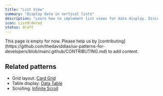 ```yaml
---
title: "List View"
summary: "Display data in vertical lists"
description: "Learn how to implement list views for data display. Discover best practices for list layouts, item selection, and virtual scrolling."
icon: ListOrdered
status: draft
---
```



<Callout type="warning">
  This page is empty for now. Please help us by
  [contributing](https://github.com/thedaviddias/ux-patterns-for-developers/blob/main/.github/CONTRIBUTING.md)
  to add content.
</Callout>

<GuidesBanner 
  title="List vs Table vs Cards?"
  description="Compare data display patterns to make the right choice"
  guidePath="/pattern-guide/table-vs-list-vs-cards"
/>

## Related patterns

- Grid layout: [Card Grid](/patterns/data-display/card-grid)
- Table display: [Data Table](/patterns/data-display/table)
- Scrolling: [Infinite Scroll](/patterns/navigation/infinite-scroll)
